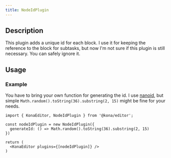 ```yaml
---
title: NodeIdPlugin
---
```


## Description
This plugin adds a unique id for each block. I use it for keeping the reference to the block for subtasks,
but now I'm not sure if this plugin is still necessary. You can safely ignore it.


## Usage
### Example

You have to bring your own function for generating the id. I use [nanoid](https://github.com/ai/nanoid), but
simple `Math.random().toString(36).substring(2, 15)` might be fine for your needs.

```tsx
import { KonaEditor, NodeIdPlugin } from '@kona/editor';

const nodeIdPlugin = new NodeIdPlugin({
  generateId: () => Math.random().toString(36).substring(2, 15)
})

return (
  <KonaEditor plugins={[nodeIdPlugin]} />
)
```
